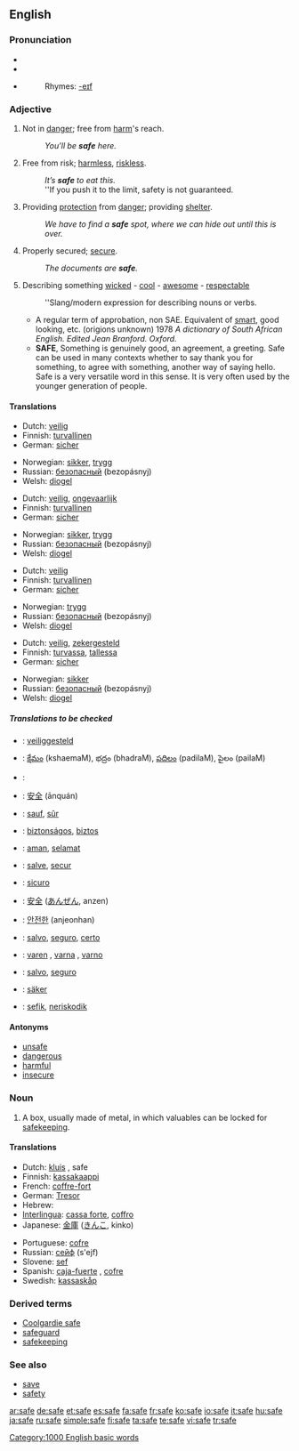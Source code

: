 {{see|-safe}}
==English==

{{rank|board|associated|worse|977|safe|main|q|greatly}}

===Pronunciation===
*{{SAMPA|/seIf/}}
*{{IPA|/seɪf/}}
*{{audio|en-us-safe.ogg|Audio (US)}}
*:Rhymes: [[Rhymes:English:-eɪf|-eɪf]]

===Adjective===
{{en-adj-er-e|saf|e}}

# Not in [[danger]]; free from [[harm]]'s reach.
#:''You’ll be '''safe''' here.''
# Free from risk; [[harmless]], [[riskless]].
#:''It’s '''safe''' to eat this.''
#:''If you push it to the limit, safety is not guaranteed.
# Providing [[protection]] from [[danger]]; providing [[shelter]].
#:''We have to find a '''safe''' spot, where we can hide out until this is over.''
# Properly secured; [[secure]].
#:''The documents are '''safe'''.''
# {{slang}} Describing something [[wicked]] - [[cool]] - [[awesome]] - [[respectable]]
#:''Slang/modern expression for describing nouns or verbs.
#*A regular term of approbation, non SAE. Equivalent of [[smart]], good looking, etc. (origions unknown) 1978 ''A dictionary of South African English. Edited Jean Branford. Oxford.''
#*'''SAFE''', Something is genuinely good, an agreement, a greeting. Safe can be used in many contexts whether to say thank you for something, to agree with something, another way of saying hello. Safe is a very versatile word in this sense. It is very often used by the younger generation of people.

====Translations====
{{trans-top|Not in danger}}
*Dutch: [[veilig]]
*Finnish: [[turvallinen]]
*German: [[sicher]]
{{trans-mid}}
*Norwegian: [[sikker]], [[trygg]]
*Russian: [[безопасный]] (bezopásnyj)
*Welsh: [[diogel]]
{{trans-bottom}}

{{trans-top|Free from risk}}
*Dutch: [[veilig]], [[ongevaarlijk]]
*Finnish: [[turvallinen]]
*German: [[sicher]]
{{trans-mid}}
*Norwegian: [[sikker]], [[trygg]]
*Russian: [[безопасный]] (bezopásnyj)
*Welsh: [[diogel]]
{{trans-bottom}}

{{trans-top|Providing protection from danger}}
*Dutch: [[veilig]]
*Finnish: [[turvallinen]]
*German: [[sicher]]
{{trans-mid}}
*Norwegian: [[trygg]]
*Russian: [[безопасный]] (bezopásnyj)
*Welsh: [[diogel]]
{{trans-bottom}}

{{trans-top|Properly secured}}
*Dutch: [[veilig]], [[zekergesteld]]
*Finnish: [[turvassa]], [[tallessa]]
*German: [[sicher]]
{{trans-mid}}
*Norwegian: [[sikker]]
*Russian: [[безопасный]] (bezopásnyj)
*Welsh: [[diogel]]
{{trans-bottom}}

{{trans-top|Describing something wicked - cool - awesome}}
{{trans-mid}}
{{trans-bottom}}

=====Translations to be checked=====
{{checktrans}}
{{top}}
*{{ttbc|Dutch}}: [[veiliggesteld]]
*{{ttbc|Telugu}}: [[క్షేమం]] (kshaemaM), భద్రం (bhadraM), [[పదిలం]] (padilaM), పైలం (pailaM)
*{{ttbc|Arabic}}: {{ARchar|[[سليم]]}} {{IPAchar|(salīm)}}
*{{ttbc|Chinese}}: [[安全]] (ānquán)
*{{ttbc|French}}: [[sauf]], [[sûr]]
*{{ttbc|Hungarian}}: [[biztonságos]], [[biztos]]
*{{ttbc|Indonesian}}: [[aman]], [[selamat]]
*{{ttbc|Interlingua}}: [[salve]], [[secur]]
*{{ttbc|Italian}}: [[sicuro]]
{{mid}}
*{{ttbc|Japanese}}: [[安全]] ([[あんぜん]], anzen)
*{{ttbc|Korean}}: [[안전한]] (anjeonhan)
*{{ttbc|Portuguese}}: [[salvo]], [[seguro]], [[certo]]
*{{ttbc|Slovene}}: [[varen]] {{m}}, [[varna]] {{f}}, [[varno]] {{n}}
*{{ttbc|Spanish}}: [[salvo]], [[seguro]]
*{{ttbc|Swedish}}: [[säker]]
*{{ttbc|Volapük}}: [[sefik]], [[neriskodik]]
{{bottom}}

====Antonyms====
*[[unsafe]]
*[[dangerous]]
*[[harmful]]
*[[insecure]]

===Noun===
{{en-noun}}

# A box, usually made of metal, in which valuables can be locked for [[safekeeping]].

====Translations====
{{trans-top|A box, usually made of metal, in which valuables can be locked for safekeeping}}
*Dutch: [[kluis]] {{f}}, safe {{f}}
*Finnish: [[kassakaappi]]
*French: [[coffre-fort]] {{m}}
*German: [[Tresor]] {{m}}
*Hebrew: {{he-translation|כספת|kasefet}}
*[[Interlingua]]: [[cassa forte]], [[coffro]]
*Japanese: [[金庫]] ([[きんこ]], kinko)
{{trans-mid}}
*Portuguese: [[cofre]] {{m}}
*Russian: [[сейф]] (s'ejf) {{m}}
*Slovene: [[sef]] {{m}}
*Spanish: [[caja-fuerte]] {{f}}, [[cofre]] {{m}}
*Swedish: [[kassaskåp]]
{{trans-bottom}}

===Derived terms===
*[[Coolgardie safe]]
*[[safeguard]]
*[[safekeeping]]

===See also===
*[[save]]
*[[safety]]

[[Category:1000 English basic words]]

[[ar:safe]]
[[de:safe]]
[[et:safe]]
[[es:safe]]
[[fa:safe]]
[[fr:safe]]
[[ko:safe]]
[[io:safe]]
[[it:safe]]
[[hu:safe]]
[[ja:safe]]
[[ru:safe]]
[[simple:safe]]
[[fi:safe]]
[[ta:safe]]
[[te:safe]]
[[vi:safe]]
[[tr:safe]]